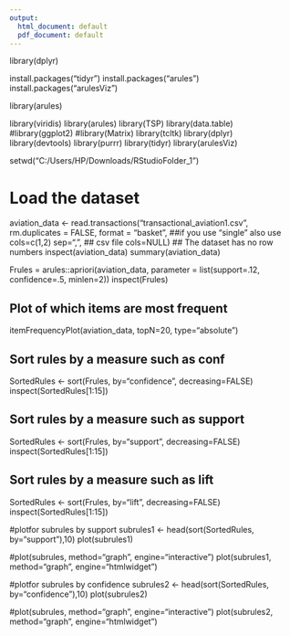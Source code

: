 ---
output:
  html_document: default
  pdf_document: default
---

library(dplyr)

install.packages("tidyr")
install.packages("arules")
install.packages("arulesViz")

library(arules)

library(viridis)
library(arules)
library(TSP)
library(data.table)
#library(ggplot2)
#library(Matrix)
library(tcltk)
library(dplyr)
library(devtools)
library(purrr)
library(tidyr) 
library(arulesViz)

setwd("C:/Users/HP/Downloads/RStudioFolder_1")


# Load the dataset
aviation_data <- read.transactions("transactional_aviation1.csv",
                             rm.duplicates = FALSE, 
                             format = "basket",  ##if you use "single" also use cols=c(1,2)
                             sep=",",  ## csv file
                             cols=NULL) ## The dataset has no row numbers
inspect(aviation_data)
summary(aviation_data)

Frules = arules::apriori(aviation_data, parameter = list(support=.12, 
                                          confidence=.5, minlen=2))
inspect(Frules)

## Plot of which items are most frequent
itemFrequencyPlot(aviation_data, topN=20, type="absolute")

## Sort rules by a measure such as conf
SortedRules <- sort(Frules, by="confidence", decreasing=FALSE)
inspect(SortedRules[1:15])

## Sort rules by a measure such as support
SortedRules <- sort(Frules, by="support", decreasing=FALSE)
inspect(SortedRules[1:15])

## Sort rules by a measure such as lift
SortedRules <- sort(Frules, by="lift", decreasing=FALSE)
inspect(SortedRules[1:15])

#plotfor subrules by support
subrules1 <- head(sort(SortedRules, by="support"),10)
plot(subrules1)

#plot(subrules, method="graph", engine="interactive")
plot(subrules1, method="graph", engine="htmlwidget")

#plotfor subrules by confidence
subrules2 <- head(sort(SortedRules, by="confidence"),10)
plot(subrules2)

#plot(subrules, method="graph", engine="interactive")
plot(subrules2, method="graph", engine="htmlwidget")



